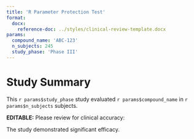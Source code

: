 ```yaml
---
title: 'R Parameter Protection Test'
format:
  docx:
    reference-doc: ../styles/clinical-review-template.docx
params:
  compound_name: 'ABC-123'
  n_subjects: 245
  study_phase: 'Phase III'
---
```


# Study Summary

This [`r params$study_phase`]{.protected-param} study evaluated [`r params$compound_name`]{.protected-param} in [`r params$n_subjects`]{.protected-param} subjects.

**EDITABLE:** Please review for clinical accuracy:

The study demonstrated significant efficacy.
